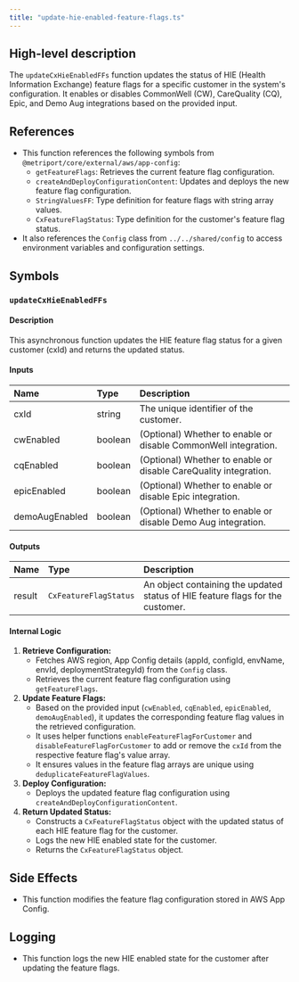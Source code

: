 ```yaml
---
title: "update-hie-enabled-feature-flags.ts"
---
```


## High-level description
The `updateCxHieEnabledFFs` function updates the status of HIE (Health Information Exchange) feature flags for a specific customer in the system's configuration. It enables or disables CommonWell (CW), CareQuality (CQ), Epic, and Demo Aug integrations based on the provided input.

## References
- This function references the following symbols from `@metriport/core/external/aws/app-config`:
  - `getFeatureFlags`: Retrieves the current feature flag configuration.
  - `createAndDeployConfigurationContent`: Updates and deploys the new feature flag configuration.
  - `StringValuesFF`: Type definition for feature flags with string array values.
  - `CxFeatureFlagStatus`: Type definition for the customer's feature flag status.
- It also references the `Config` class from `../../shared/config` to access environment variables and configuration settings.

## Symbols
### `updateCxHieEnabledFFs`
#### Description
This asynchronous function updates the HIE feature flag status for a given customer (cxId) and returns the updated status.

#### Inputs
| Name | Type | Description |
|:-----|:-----|:------------|
| cxId | string | The unique identifier of the customer. |
| cwEnabled | boolean | (Optional) Whether to enable or disable CommonWell integration. |
| cqEnabled | boolean | (Optional) Whether to enable or disable CareQuality integration. |
| epicEnabled | boolean | (Optional) Whether to enable or disable Epic integration. |
| demoAugEnabled | boolean | (Optional) Whether to enable or disable Demo Aug integration. |

#### Outputs
| Name | Type | Description |
|:-----|:-----|:------------|
| result | `CxFeatureFlagStatus` | An object containing the updated status of HIE feature flags for the customer. |

#### Internal Logic
1. **Retrieve Configuration:**
   - Fetches AWS region, App Config details (appId, configId, envName, envId, deploymentStrategyId) from the `Config` class.
   - Retrieves the current feature flag configuration using `getFeatureFlags`.
2. **Update Feature Flags:**
   - Based on the provided input (`cwEnabled`, `cqEnabled`, `epicEnabled`, `demoAugEnabled`), it updates the corresponding feature flag values in the retrieved configuration.
   - It uses helper functions `enableFeatureFlagForCustomer` and `disableFeatureFlagForCustomer` to add or remove the `cxId` from the respective feature flag's value array.
   - It ensures values in the feature flag arrays are unique using `deduplicateFeatureFlagValues`.
3. **Deploy Configuration:**
   - Deploys the updated feature flag configuration using `createAndDeployConfigurationContent`.
4. **Return Updated Status:**
   - Constructs a `CxFeatureFlagStatus` object with the updated status of each HIE feature flag for the customer.
   - Logs the new HIE enabled state for the customer.
   - Returns the `CxFeatureFlagStatus` object.

## Side Effects
- This function modifies the feature flag configuration stored in AWS App Config.

## Logging
- This function logs the new HIE enabled state for the customer after updating the feature flags.
